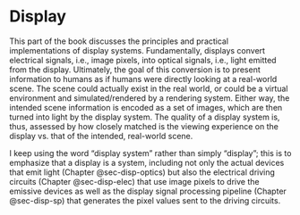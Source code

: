 # Display

This part of the book discusses the principles and practical implementations of display systems.
Fundamentally, displays convert electrical signals, i.e., image pixels, into optical signals, i.e., light emitted from the display.
Ultimately, the goal of this conversion is to present information to humans as if humans were directly looking at a real-world scene.
The scene could actually exist in the real world, or could be a virtual environment and simulated/rendered by a rendering system.
Either way, the intended scene information is encoded as a set of images, which are then turned into light by the display system.
The quality of a display system is, thus, assessed by how closely matched is the viewing experience on the display vs. that of the intended, real-world scene.

I keep using the word "display system" rather than simply "display"; this is to emphasize that a display is a system, including not only the actual devices that emit light (Chapter @sec-disp-optics) but also the electrical driving circuits (Chapter @sec-disp-elec) that use image pixels to drive the emissive devices as well as the display signal processing pipeline (Chapter @sec-disp-sp) that generates the pixel values sent to the driving circuits.
